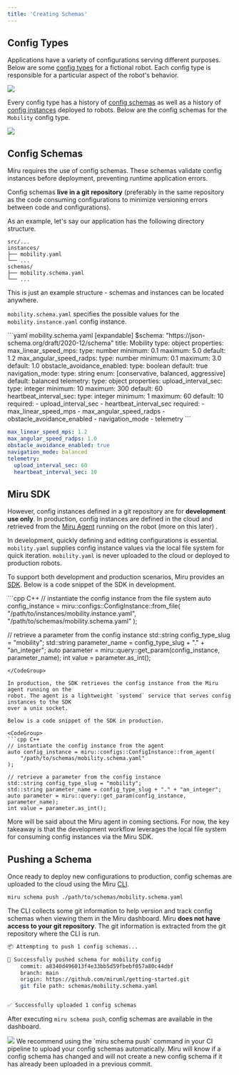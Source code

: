 ```yaml
---
title: 'Creating Schemas'
---
```


## Config Types

Applications have a variety of configurations serving different purposes. Below are 
some [config types](/docs/basics/vocabulary#config-type) for a fictional robot. Each config type is 
responsible for a particular aspect of the robot's behavior.

<Frame>
    <img src="/images/core-concepts/config-type-list.png"/>
</Frame>

Every config type has a history of [config schemas](/docs/basics/vocabulary#config-schema) 
as well as a history of [config instances](/docs/basics/vocabulary#config-instance) deployed 
to robots. Below are the config schemas for the `Mobility` config type.

<Frame>
    <img src="/images/core-concepts/mobility-schema-list.png"/>
</Frame>

## Config Schemas
Miru requires the use of config schemas. These schemas validate config instances before 
deployment, preventing runtime application errors. 

Config schemas **live in a git repository** (preferably in the same repository as the 
code consuming configurations to minimize versioning errors between code and configurations).

As an example, let's say our application has the following directory structure.

```
src/...
instances/
├── mobility.yaml
└── ...
schemas/
├── mobility.schema.yaml
└── ...
```

<Note>
    This is just an example structure - schemas and instances can be located anywhere.
</Note>

`mobility.schema.yaml` specifies the possible values for the `mobility.instance.yaml` config 
instance.

<CodeGroup>
```yaml mobility.schema.yaml [expandable]
$schema: "https://json-schema.org/draft/2020-12/schema"
title: Mobility
type: object
properties:
  max_linear_speed_mps:
    type: number
    minimum: 0.1
    maximum: 5.0
    default: 1.2
  max_angular_speed_radps:
    type: number
    minimum: 0.1
    maximum: 3.0
    default: 1.0
  obstacle_avoidance_enabled:
    type: boolean
    default: true
  navigation_mode:
    type: string
    enum: [conservative, balanced, aggressive]
    default: balanced
  telemetry:
    type: object
    properties:
      upload_interval_sec:
        type: integer
        minimum: 10
        maximum: 300
        default: 60
      heartbeat_interval_sec:
        type: integer
        minimum: 1
        maximum: 60
        default: 10
    required:
      - upload_interval_sec
      - heartbeat_interval_sec
required:
  - max_linear_speed_mps
  - max_angular_speed_radps
  - obstacle_avoidance_enabled
  - navigation_mode
  - telemetry
```

```yaml mobility.yaml [expandable]
max_linear_speed_mps: 1.2
max_angular_speed_radps: 1.0
obstacle_avoidance_enabled: true
navigation_mode: balanced
telemetry:
  upload_interval_sec: 60
  heartbeat_interval_sec: 10
```
</CodeGroup>

## Miru SDK
However, config instances defined in a git repository are for **development use only**. 
In production, config instances are defined in the cloud and retrieved from the 
[Miru Agent](/docs/agent-sdk) running on the robot (more on this later) .

In development, quickly defining and editing configurations is essential. 
`mobility.yaml` supplies config instance values via the local file system for 
quick iteration. `mobility.yaml` is never uploaded to the cloud or deployed to production robots.

To support both development and production scenarios, Miru provides an [SDK](/docs/sdk-reference). Below is a code snippet of the SDK in development.

<CodeGroup>
```cpp C++
// instantiate the config instance from the file system
auto config_instance = miru::configs::ConfigInstance::from_file(
    "/path/to/instances/mobility.instance.yaml",
    "/path/to/schemas/mobility.schema.yaml"
);

// retrieve a parameter from the config instance
std::string config_type_slug = "mobility";
std::string parameter_name = config_type_slug + "." + "an_integer";
auto parameter = miru::query::get_param(config_instance, parameter_name);
int value = parameter.as_int();
```
</CodeGroup>

In production, the SDK retrieves the config instance from the Miru agent running on the 
robot. The agent is a lightweight `systemd` service that serves config instances to the SDK 
over a unix socket.

Below is a code snippet of the SDK in production.

<CodeGroup>
```cpp C++
// instantiate the config instance from the agent
auto config_instance = miru::configs::ConfigInstance::from_agent(
    "/path/to/schemas/mobility.schema.yaml"
);

// retrieve a parameter from the config instance
std::string config_type_slug = "mobility";
std::string parameter_name = config_type_slug + "." + "an_integer";
auto parameter = miru::query::get_param(config_instance, parameter_name);
int value = parameter.as_int();
```
</CodeGroup>

More will be said about the Miru agent in coming sections. For now, the key takeaway is that the development workflow leverages the local file system for consuming config instances via the Miru SDK.

## Pushing a Schema

Once ready to deploy new configurations to production, config schemas are uploaded to the cloud using the Miru [CLI](/docs/cli-reference).

```bash
miru schema push ./path/to/schemas/mobility.schema.yaml
```

The CLI collects some git information to help version and track config schemas when viewing them in the Miru dashboard. Miru **does not have access to your git repository**. The git information is extracted from the git repository where the CLI is run.

```bash
📦 Attempting to push 1 config schemas...

🏁 Successfully pushed schema for mobility config
    commit: a8340d496013f4e33bb5d59fbebf057a80c44dbf
    branch: main
    origin: https://github.com/miruml/getting-started.git
    git file path: schemas/mobility.schema.yaml


✅ Successfully uploaded 1 config schemas
```

After executing `miru schema push`, config schemas are available in the dashboard.

<Frame>
    <img src="/images/core-concepts/mobility-schema-list.png"/>
</Frame>

<Note>
    We recommend using the `miru schema push` command in your CI pipeline to upload your 
    config schemas automatically. Miru will know if a config schema has changed and will 
    not create a new config schema if it has already been uploaded in a previous commit.
</Note>